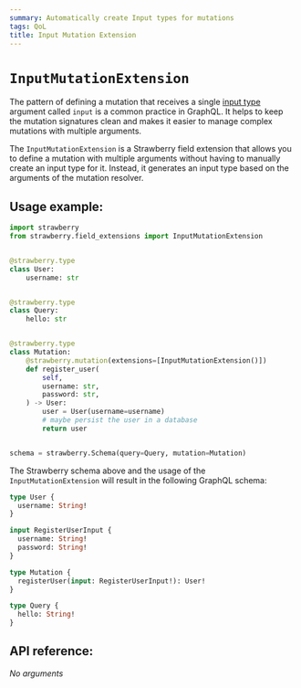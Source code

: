 ```yaml
---
summary: Automatically create Input types for mutations
tags: QoL
title: Input Mutation Extension
---
```


# `InputMutationExtension`

The pattern of defining a mutation that receives a single
[input type](/docs/types/input-types) argument called `input` is a common
practice in GraphQL. It helps to keep the mutation signatures clean and makes it
easier to manage complex mutations with multiple arguments.

The `InputMutationExtension` is a Strawberry field extension that allows you to
define a mutation with multiple arguments without having to manually create an
input type for it. Instead, it generates an input type based on the arguments of
the mutation resolver.

## Usage example:

```python
import strawberry
from strawberry.field_extensions import InputMutationExtension


@strawberry.type
class User:
    username: str


@strawberry.type
class Query:
    hello: str


@strawberry.type
class Mutation:
    @strawberry.mutation(extensions=[InputMutationExtension()])
    def register_user(
        self,
        username: str,
        password: str,
    ) -> User:
        user = User(username=username)
        # maybe persist the user in a database
        return user


schema = strawberry.Schema(query=Query, mutation=Mutation)
```

The Strawberry schema above and the usage of the `InputMutationExtension` will
result in the following GraphQL schema:

```graphql
type User {
  username: String!
}

input RegisterUserInput {
  username: String!
  password: String!
}

type Mutation {
  registerUser(input: RegisterUserInput!): User!
}

type Query {
  hello: String!
}
```

## API reference:

*No arguments*
